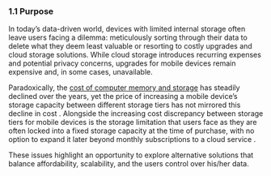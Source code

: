 ### 1.1 Purpose 

In today’s data-driven world, devices with limited internal storage often leave users facing a dilemma: meticulously sorting through their data to delete what they deem least valuable or resorting to costly upgrades and cloud storage solutions. While cloud storage introduces recurring expenses and potential privacy concerns, upgrades for mobile devices remain expensive and, in some cases, unavailable.

Paradoxically, the [cost of computer memory and storage](https://ourworldindata.org/grapher/historical-cost-of-computer-memory-and-storage) has steadily declined over the years, yet the price of increasing a mobile device’s storage capacity between different storage tiers has not mirrored this decline in cost .  Alongside the increasing cost discrepancy between storage tiers for mobile devices is the storage limitation that users face as they are often locked into a fixed storage capacity at the time of purchase, with no option to expand it later beyond monthly subscriptions to a cloud service .

These issues highlight an opportunity to explore alternative solutions that balance affordability, scalability, and the users control over his/her data.


